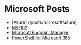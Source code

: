 # Microsoft Posts
* [Azure] (/posts/microsoft/azure)
* [MS-102](/posts/microsoft/ms-102)
* [Microsoft Endpoint Manager](/posts/microsoft/microsoft-endpoint-manager)
* [PowerShell for Microsoft 365](/posts/microsoft/powershell-for-microsoft365)